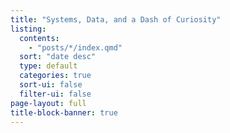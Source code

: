 ```yaml
---
title: "Systems, Data, and a Dash of Curiosity"
listing:
  contents:
    - "posts/*/index.qmd"
  sort: "date desc"
  type: default
  categories: true
  sort-ui: false
  filter-ui: false
page-layout: full
title-block-banner: true
---
```

